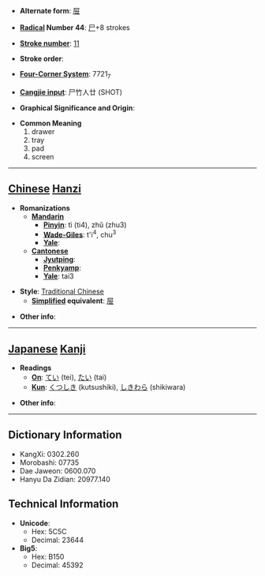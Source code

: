 * '''Alternate form''': [[屉]]

* '''[[Wiktionary:Chinese radical index| Radical]] Number 44''': [[Wiktionary:Chinese radical index 尸|尸]]+8 strokes

* '''[[Wiktionary:Chinese total strokes index|Stroke number]]''': [[Wiktionary:Chinese total strokes index 11|11]]

* '''Stroke order''': 

* '''[[Wiktionary:Chinese four corner index|Four-Corner System]]''': 7721<sub>7</sub>

* '''[[Wiktionary:Chinese Cangjie index|Cangjie input]]''': 尸竹人廿 (SHOT)

* '''Graphical Significance and Origin''': 

* '''Common Meaning'''
*#drawer
*# tray
*# pad
*# screen


----

== [[Chinese]] [[Hanzi]] ==

* '''Romanizations'''
** '''[[Mandarin]]'''
*** '''[[Pinyin]]''': tì (ti4), zhǔ (zhu3)
*** '''[[Wade-Giles]]''': t'i<sup>4</sup>, chu<sup>3</sup>
*** '''[[Yale]]''': 
** '''[[Cantonese]]'''
*** '''[[Jyutping]]''':
*** '''[[Penkyamp]]''': 
*** '''[[Yale]]''': tai3

* '''Style''': [[Traditional Chinese]] 
** '''[[Simplified Chinese|Simplified]] equivalent''': [[屉]]

* '''Other info''': 

----

== [[Japanese]] [[Kanji]] ==

* '''Readings'''
** '''[[On]]''': [[てい]] (tei), [[たい]] (tai)
** '''[[Kun]]''': [[くつしき]] (kutsushiki), [[しきわら]] (shikiwara)

* '''Other info''':  

----

== Dictionary Information ==

* KangXi: 0302.260
* Morobashi: 07735
* Dae Jaweon: 0600.070
* Hanyu Da Zidian: 20977.140

== Technical Information ==

* '''Unicode''':
** Hex: 5C5C
** Decimal: 23644
* '''Big5''':
** Hex: B150
** Decimal: 45392